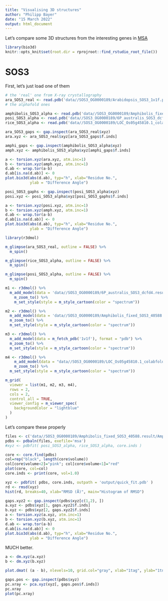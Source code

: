---
title: "Visualising 3D structures"
author: "Philipp Bayer"
date: "15 March 2022"
output: html_document
---

Let's compare some 3D structures from the interesting genes in [MSA](MSA.html)

```{r message=FALSE, warning=FALSE}
library(bio3d)
knitr::opts_knit$set(root.dir = rprojroot::find_rstudio_root_file())

```

# SOS3

First, let's just load one of them 
```{r}
# the 'real' one from X-ray crystallography
ara_SOS3_real <- read.pdb('data//SOS3_OG0000189/Arabidopsis_SOS3_1v1f.pdb')
# the alphafold ones

amphibolis_SOS3_alpha <- read.pdb('data//SOS3_OG0000189/Amphibolis_fixed_SOS3_40588.result/Amphibolis_fixed_SOS3_40588_unrelaxed_rank_1_model_4.pdb')
posi_SOS3_alpha <- read.pdb('data//SOS3_OG0000189/6P_australis_SOS3_dcfd4.result/6P_australis_SOS3_dcfd4_unrelaxed_rank_1_model_1.pdb')
rice_SOS3_alpha <- read.pdb('data//SOS3_OG0000189/LOC_Os05g45810.1_colabfold_test_77dbc.result/test_77dbc_unrelaxed_rank_1_model_4.pdb')
```


```{r}
ara_SOS3_gaps <- gap.inspect(ara_SOS3_real$xyz)
ara.xyz <- ara_SOS3_real$xyz[ara_SOS3_gaps$f.inds]

amphi_gaps <- gap.inspect(amphibolis_SOS3_alpha$xyz)
amph.xyz <- amphibolis_SOS3_alpha$xyz[amphi_gaps$f.inds]

a <- torsion.xyz(ara.xyz, atm.inc=1)
b <- torsion.xyz(amph.xyz, atm.inc=1)
d.ab <- wrap.tor(a-b)
d.ab[is.na(d.ab)] <- 0
plot.bio3d(abs(d.ab), typ="h", xlab="Residue No.", 
           ylab = "Difference Angle")

```
```{r}
posi_SOS3_gaphs <- gap.inspect(posi_SOS3_alpha$xyz)
posi.xyz <- posi_SOS3_alpha$xyz[posi_SOS3_gaphs$f.inds]

a <- torsion.xyz(posi.xyz, atm.inc=1)
b <- torsion.xyz(amph.xyz, atm.inc=1)
d.ab <- wrap.tor(a-b)
d.ab[is.na(d.ab)] <- 0
plot.bio3d(abs(d.ab), typ="h", xlab="Residue No.", 
           ylab = "Difference Angle")

```


```{r}
library(r3dmol)

m_glimpse(ara_SOS3_real, outline = FALSE) %>% 
  m_spin()
```

```{r}
m_glimpse(rice_SOS3_alpha, outline = FALSE) %>% 
  m_spin()
```

```{r}
m_glimpse(posi_SOS3_alpha, outline = FALSE) %>% 
  m_spin()
```


```{r}
m1 <- r3dmol() %>%
  m_add_model(data = 'data//SOS3_OG0000189/6P_australis_SOS3_dcfd4.result/6P_australis_SOS3_dcfd4_unrelaxed_rank_1_model_1.pdb', format = "pdb") %>% 
    m_zoom_to() %>% 
    m_set_style(style = m_style_cartoon(color = "spectrum"))

m2 <- r3dmol() %>%
  m_add_model(data = 'data//SOS3_OG0000189/Amphibolis_fixed_SOS3_40588.result/Amphibolis_fixed_SOS3_40588_unrelaxed_rank_1_model_4.pdb', format = "pdb") %>%
  m_zoom_to() %>% 
  m_set_style(style = m_style_cartoon(color = "spectrum"))

m3 <- r3dmol() %>%
  m_add_model(data = m_fetch_pdb('1v1f'), format = "pdb") %>%
  m_zoom_to() %>% 
  m_set_style(style = m_style_cartoon(color = "spectrum"))

m4 <- r3dmol() %>%
    m_add_model(data = "data//SOS3_OG0000189/LOC_Os05g45810.1_colabfold_test_77dbc.result/test_77dbc_unrelaxed_rank_1_model_4.pdb", format = "pdb") %>%
    m_zoom_to() %>% 
  m_set_style(style = m_style_cartoon(color = "spectrum"))

m_grid(
  viewer = list(m1, m2, m3, m4),
  rows = 2,
  cols = 2,
  control_all = TRUE,
  viewer_config = m_viewer_spec(
    backgroundColor = "lightblue"
  )
)
```


Let's compare these properly

```{r}
files <- c('data//SOS3_OG0000189/Amphibolis_fixed_SOS3_40588.result/Amphibolis_fixed_SOS3_40588_unrelaxed_rank_1_model_4.pdb','data//SOS3_OG0000189/6P_australis_SOS3_dcfd4.result/6P_australis_SOS3_dcfd4_unrelaxed_rank_1_model_1.pdb')
pdbs <- pdbaln(files, exefile='msa')
#xyz <- pdbfit( posi_SOS3_alpha, rice_SOS3_alpha, core.inds )
```

```{r}
core <- core.find(pdbs)
col=rep("black", length(core$volume))
col[core$volume<2]="pink"; col[core$volume<1]="red"
plot(core, col=col)
core.inds <- print(core, vol=1.0)
```

```{r}
xyz <- pdbfit( pdbs, core.inds, outpath = 'output/quick_fit.pdb' )
rd <- rmsd(xyz)
hist(rd, breaks=40, xlab="RMSD (Å)", main="Histogram of RMSD")
```

```{r}
gaps.xyz2 <- gap.inspect(pdbs$xyz[c(1,2), ])
a.xyz <- pdbs$xyz[1, gaps.xyz2$f.inds]
b.xyz <- pdbs$xyz[2, gaps.xyz2$f.inds]
a <- torsion.xyz(a.xyz, atm.inc=1)
b <- torsion.xyz(b.xyz, atm.inc=1)
d.ab <- wrap.tor(a-b)
d.ab[is.na(d.ab)] <- 0
plot.bio3d(abs(d.ab), typ="h", xlab="Residue No.", 
           ylab = "Difference Angle")
```

MUCH better.
```{r}
a <- dm.xyz(a.xyz)
b <- dm.xyz(b.xyz)

plot.dmat( (a - b), nlevels=10, grid.col="gray", xlab="1tag", ylab="1tnd")
```

```{r}
gaps.pos <- gap.inspect(pdbs$xyz)
pc.xray <- pca.xyz(xyz[, gaps.pos$f.inds])
pc.xray
plot(pc.xray)
```

